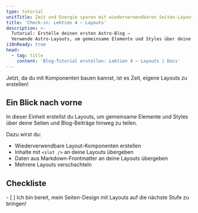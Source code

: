 ```yaml
---
type: tutorial
unitTitle: Zeit und Energie sparen mit wiederverwendbaren Seiten-Layouts
title: 'Check-in: Lektion 4 – Layouts'
description: >-
  Tutorial: Erstelle deinen ersten Astro-Blog —
  Verwende Astro-Layouts, um gemeinsame Elemente und Styles über deine Seiten und Blog-Beiträge hinweg zu teilen
i18nReady: true
head:
  - tag: title
    content: 'Blog-Tutorial erstellen: Lektion 4 – Layouts | Docs'
---
```



Jetzt, da du mit Komponenten bauen kannst, ist es Zeit, eigene Layouts zu erstellen!

## Ein Blick nach vorne

In dieser Einheit erstellst du Layouts, um gemeinsame Elemente und Styles über deine Seiten und Blog-Beiträge hinweg zu teilen.

Dazu wirst du:

- Wiederverwendbare Layout-Komponenten erstellen
- Inhalte mit `<slot />` an deine Layouts übergeben
- Daten aus Markdown-Frontmatter an deine Layouts übergeben
- Mehrere Layouts verschachteln

<Box icon="check-list">

## Checkliste

<Checklist>
- [ ] Ich bin bereit, mein Seiten-Design mit Layouts auf die nächste Stufe zu bringen!
</Checklist>
</Box>
